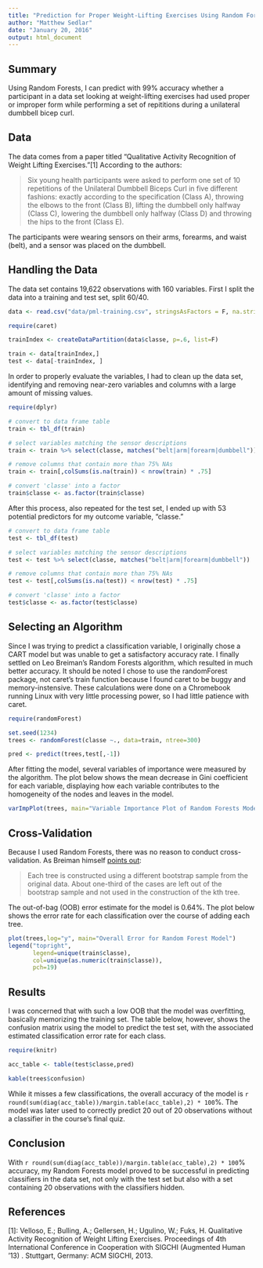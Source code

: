 ```yaml
---
title: "Prediction for Proper Weight-Lifting Exercises Using Random Forests"
author: "Matthew Sedlar"
date: "January 20, 2016"
output: html_document
---
```


## Summary

Using Random Forests, I can predict with 99% accuracy whether a participant in a data set looking at weight-lifting exercises had used proper or improper form while performing a set of repititions during a unilateral dumbbell bicep curl. 

## Data

The data comes from a paper titled "Qualitative Activity Recognition of Weight Lifting Exercises."[1] According to the authors:

> Six young health participants were asked to perform one set of 10 repetitions of the Unilateral Dumbbell Biceps Curl in five different fashions: exactly according to the specification (Class A), throwing the elbows to the front (Class B), lifting the dumbbell only halfway (Class C), lowering the dumbbell only halfway (Class D) and throwing the hips to the front (Class E).

The participants were wearing sensors on their arms, forearms, and waist (belt), and a sensor was placed on the dumbbell.

## Handling the Data

The data set contains 19,622 observations with 160 variables. First I split the data into a training and test set, split 60/40. 

```r

data <- read.csv("data/pml-training.csv", stringsAsFactors = F, na.strings=c("NA",""))

require(caret)

trainIndex <- createDataPartition(data$classe, p=.6, list=F)

train <- data[trainIndex,]
test <- data[-trainIndex, ]

```

In order to properly evaluate the variables, I had to clean up the data set, identifying and removing near-zero variables and columns with a large amount of missing values. 

```r

require(dplyr)

# convert to data frame table
train <- tbl_df(train)

# select variables matching the sensor descriptions
train <- train %>% select(classe, matches("belt|arm|forearm|dumbbell"))

# remove columns that contain more than 75% NAs
train <- train[,colSums(is.na(train)) < nrow(train) * .75]

# convert 'classe' into a factor
train$classe <- as.factor(train$classe)

```

After this process, also repeated for the test set, I ended up with 53 potential predictors for my outcome variable, "classe."

```r

# convert to data frame table
test <- tbl_df(test)

# select variables matching the sensor descriptions
test <- test %>% select(classe, matches("belt|arm|forearm|dumbbell"))

# remove columns that contain more than 75% NAs
test <- test[,colSums(is.na(test)) < nrow(test) * .75]

# convert 'classe' into a factor
test$classe <- as.factor(test$classe)

```

## Selecting an Algorithm

Since I was trying to predict a classification variable, I originally chose a CART model but was unable to get a satisfactory accuracy rate. I finally settled on Leo Breiman's Random Forests algorithm, which resulted in much better accuracy. It should be noted I chose to use the randomForest package, not caret's train function because I found caret to be buggy and memory-instensive. These calculations were done on a Chromebook running Linux with very little processing power, so I had little patience with caret.

```r

require(randomForest)

set.seed(1234)
trees <- randomForest(classe ~., data=train, ntree=300)

pred <- predict(trees,test[,-1])

```

After fitting the model, several variables of importance were measured by the algorithm. The plot below shows the mean decrease in Gini coefficient for each variable, displaying how each variable contributes to the homogeneity of the nodes and leaves in the model.

```r

varImpPlot(trees, main="Variable Importance Plot of Random Forests Model", n.var=20)

```

## Cross-Validation

Because I used Random Forests, there was no reason to conduct cross-validation. As Breiman himself [points out](http://www.stat.berkeley.edu/~breiman/RandomForests/cc.home.htm#ooberr):

> Each tree is constructed using a different bootstrap sample from the original data. About one-third of the cases are left out of the bootstrap sample and not used in the construction of the kth tree.

The out-of-bag (OOB) error estimate for the model is 0.64%. The plot below shows the error rate for each classification over the course of adding each tree.

```r
plot(trees,log="y", main="Overall Error for Random Forest Model")
legend("topright",
       legend=unique(train$classe), 
       col=unique(as.numeric(train$classe)), 
       pch=19)
```

## Results

I was concerned that with such a low OOB that the model was overfitting, basically memorizing the training set. The table below, however, shows the confusion matrix using the model to predict the test set, with the associated estimated classification error rate for each class.

```r

require(knitr)

acc_table <- table(test$classe,pred)

kable(trees$confusion)

```

While it misses a few classifications, the overall accuracy of the model is `r round(sum(diag(acc_table))/margin.table(acc_table),2) * 100`%. The model was later used to correctly predict 20 out of 20 observations without a classifier in the course's final quiz.

##  Conclusion

With `r round(sum(diag(acc_table))/margin.table(acc_table),2) * 100`% accuracy, my Random Forests model proved to be successful in predicting classifiers in the data set, not only with the test set but also with a set containing 20 observations with the classifiers hidden.

## References

[1]: Velloso, E.; Bulling, A.; Gellersen, H.; Ugulino, W.; Fuks, H. Qualitative Activity Recognition of Weight Lifting Exercises. Proceedings of 4th International Conference in Cooperation with SIGCHI (Augmented Human '13) . Stuttgart, Germany: ACM SIGCHI, 2013.
